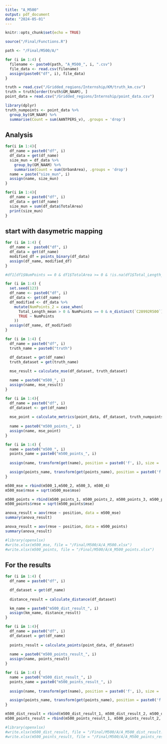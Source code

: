 ---
title: "A_M500"
output: pdf_document
date: "2024-05-01"
---

```{r setup, include=FALSE}
knitr::opts_chunk$set(echo = TRUE)
```

```{r}
source("/Final/Functions.R")
```


```{r}
path <- "/Final/M500/A/"

for (i in 1:4) {
  filename <- paste0(path, "A_M500_", i, ".csv")
  file_data <- read.csv(filename)
  assign(paste0("df", i), file_data)
}
```


```{r}
truth = read.csv("/Gridded_regions/Internship/KM/truth_km.csv")
truth = truth[order(truth$GM_NAAM), ]
point_data = read.csv("/Gridded_regions/Internship/point_data.csv")
```

```{r}
library(dplyr)
truth_numpoints <- point_data %>%
  group_by(GM_NAAM) %>%
  summarise(Count = sum(AANTPERS_v), .groups = 'drop')
```


## Analysis


```{r}
for(i in 1:4){
  df_name = paste0("df", i)
  df_data = get(df_name)
  size_mun = df_data %>%
    group_by(GM_NAAM) %>%
    summarise(Count = sum(UrbanArea), .groups = 'drop')
  name = paste("size_mun", i)
  assign(name, size_mun)
}
```

```{r}
for(i in 1:4){
  df_name = paste0("df", i)
  df_data = get(df_name)
  size_mun = sum(df_data$TotalArea)
  print(size_mun)
}
```

## start with dasymetric mapping

```{r}
for (i in 1:4) {
  df_name =  paste0("df", i)
  df_data = get(df_name)
  modified_df = points_binary(df_data)
  assign(df_name, modified_df)
}
```

```{r}
#df1[df1$NumPoints == 0 & df1$TotalArea >= 0 & !is.na(df1$Total_Length_mean), ]
```



```{r}
for (i in 1:4) {
  set.seed(123)
  df_name <- paste0("df", i)
  df_data <- get(df_name)
  df_modified <- df_data %>%
    mutate(NumPoints_2 = case_when(
      Total_Length_mean > 0 & NumPoints == 0 & n_distinct(`C28992R500`) == n() ~ round(runif(n(), min = 1, max = 4)),
      TRUE ~ NumPoints
    ))
  assign(df_name, df_modified)
}

```


```{r}
for (i in 1:4) {
  df_name = paste0("df", i)
  truth_name = paste0("truth")

  df_dataset = get(df_name)
  truth_dataset = get(truth_name)
  
  mse_result = calculate_mse(df_dataset, truth_dataset)

  name = paste0("m500_", i)
  assign(name, mse_result)
}

```

```{r}
for (i in 1:4){
  df_name = paste0("df", i)
  df_dataset <- get(df_name)
  
  mse_point = calculate_metrics(point_data, df_dataset, truth_numpoints, truth)
  
  name = paste0("m500_points_", i)
  assign(name, mse_point)
}
```

```{r}
for (i in 1:4) {
  name = paste0("m500_", i)
  points_name = paste0("m500_points_", i)
  
  assign(name, transform(get(name), position = paste0('f', i), size = 'm500', method = 'A'))

  assign(points_name, transform(get(points_name), position = paste0('f', i), size = 'm500', method = 'A'))
}
```

```{r}
m500_mse = rbind(m500_1,m500_2, m500_3, m500_4)
m500_mse$rmse = sqrt(m500_mse$mse)

m500_points = rbind(m500_points_1, m500_points_2, m500_points_3, m500_points_4)
m500_points$rmse = sqrt(m500_points$mse)
```

```{r}
anova_result = aov(rmse ~ position, data = m500_mse)
summary(anova_result)
```

```{r}
anova_result = aov(rmse ~ position, data = m500_points)
summary(anova_result)
```

```{r}
#library(openxlsx)
#write.xlsx(m500_mse, file = "/Final/M500/A/A_M500.xlsx")
#write.xlsx(m500_points, file = "/Final/M500/A/A_M500_points.xlsx")
```

## For the results

```{r}
for (i in 1:4) {
  df_name = paste0("df", i)

  df_dataset = get(df_name)
  
  distance_result = calculate_distance(df_dataset)

  km_name = paste0("m500_dist_result_", i)
  assign(km_name, distance_result)
}
```

```{r}
for (i in 1:4){
  df_name = paste0("df", i)
  df_dataset = get(df_name)
  
  points_result = calculate_points(point_data, df_dataset)
  
  name = paste0("m500_points_result_", i)
  assign(name, points_result)
}
```

```{r}
for (i in 1:4) {
  name = paste0("m500_dist_result_", i)
  points_name = paste0("m500_points_result_", i)
  
  assign(name, transform(get(name), position = paste0('f', i), size = 'm500', method = 'A'))

  assign(points_name, transform(get(points_name), position = paste0('f', i), size = 'm500', method = 'A'))
}
```

```{r}
m500_dist_result = rbind(m500_dist_result_1, m500_dist_result_2, m500_dist_result_3, m500_dist_result_4)
m500_points_result = rbind(m500_points_result_1, m500_points_result_2, m500_points_result_3, m500_points_result_4)
```

```{r}
#library(openxlsx)
#write.xlsx(m500_dist_result, file = "/Final/M500/A/A_M500_dist_result.xlsx")
#write.xlsx(m500_points_result, file = "/Final/M500/A/A_M500_points_result.xlsx")
```

